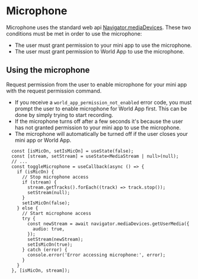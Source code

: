 

# Microphone

Microphone uses the standard web api [Navigator.mediaDevices](https://developer.mozilla.org/en-US/docs/Web/API/Navigator/mediaDevices). 
These two conditions must be met in order to use the microphone:
- The user must grant permission to your mini app to use the microphone.
- The user must grant permission to World App to use the microphone.

## Using the microphone
Request permission from the user to enable microphone for your mini app with the <Link href="/mini-apps/commands/request-permission">request permission command</Link>. 
- If you receive a `world_app_permission_not_enabled` error code, you must prompt the user to enable microphone for World App first. 
This can be done by simply trying to start recording. 
- If the microphone turns off after a few seconds it's because the user has not granted permission to your mini app to use the microphone.
- The microphone will automatically be turned off if the user closes your mini app or World App.

```tsx
  const [isMicOn, setIsMicOn] = useState(false);
  const [stream, setStream] = useState<MediaStream | null>(null);
  // ...
  const toggleMicrophone = useCallback(async () => {
    if (isMicOn) {
      // Stop microphone access
      if (stream) {
        stream.getTracks().forEach((track) => track.stop());
        setStream(null);
      }
      setIsMicOn(false);
    } else {
      // Start microphone access
      try {
        const newStream = await navigator.mediaDevices.getUserMedia({
          audio: true,
        });
        setStream(newStream);
        setIsMicOn(true);
      } catch (error) {
        console.error('Error accessing microphone:', error);
      }
    }
  }, [isMicOn, stream]);
```



